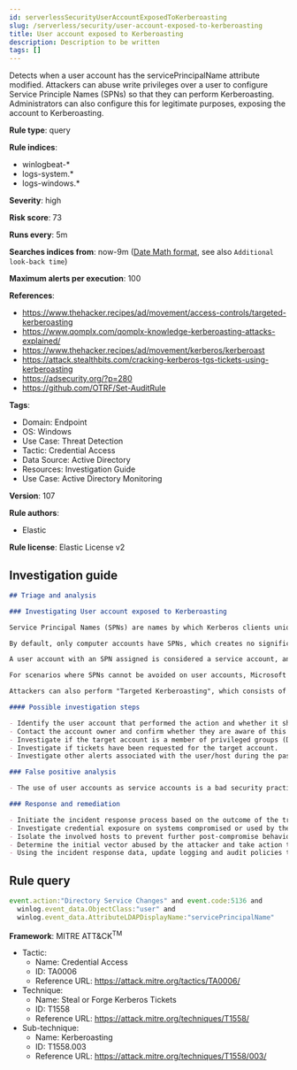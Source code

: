 ```yaml
---
id: serverlessSecurityUserAccountExposedToKerberoasting
slug: /serverless/security/user-account-exposed-to-kerberoasting
title: User account exposed to Kerberoasting
description: Description to be written
tags: []
---
```


<div id="user-account-exposed-to-kerberoasting"></div>

Detects when a user account has the servicePrincipalName attribute modified. Attackers can abuse write privileges over a user to configure Service Principle Names (SPNs) so that they can perform Kerberoasting. Administrators can also configure this for legitimate purposes, exposing the account to Kerberoasting.

**Rule type**: query

**Rule indices**: 

* winlogbeat-*
* logs-system.*
* logs-windows.*

**Severity**: high

**Risk score**: 73

**Runs every**: 5m

**Searches indices from**: now-9m ([Date Math format](((ref))/common-options.html#date-math), see also <DocLink id="serverlessSecurityRulesUiCreate" section="set-the-rules-schedule">`Additional look-back time`</DocLink>)

**Maximum alerts per execution**: 100

**References**: 

* https://www.thehacker.recipes/ad/movement/access-controls/targeted-kerberoasting
* https://www.qomplx.com/qomplx-knowledge-kerberoasting-attacks-explained/
* https://www.thehacker.recipes/ad/movement/kerberos/kerberoast
* https://attack.stealthbits.com/cracking-kerberos-tgs-tickets-using-kerberoasting
* https://adsecurity.org/?p=280
* https://github.com/OTRF/Set-AuditRule

**Tags**: 

* Domain: Endpoint
* OS: Windows
* Use Case: Threat Detection
* Tactic: Credential Access
* Data Source: Active Directory
* Resources: Investigation Guide
* Use Case: Active Directory Monitoring

**Version**: 107

**Rule authors**: 

* Elastic

**Rule license**: Elastic License v2

## Investigation guide

```markdown
## Triage and analysis

### Investigating User account exposed to Kerberoasting

Service Principal Names (SPNs) are names by which Kerberos clients uniquely identify service instances for Kerberos target computers.

By default, only computer accounts have SPNs, which creates no significant risk, since machine accounts have a default domain policy that rotates their passwords every 30 days, and the password is composed of 120 random characters, making them invulnerable to Kerberoasting.

A user account with an SPN assigned is considered a service account, and is accessible to the entire domain. If any user in the directory requests a ticket-granting service (TGS), the domain controller will encrypt it with the secret key of the account executing the service. An attacker can potentially perform a Kerberoasting attack with this information, as the human-defined password is likely to be less complex.

For scenarios where SPNs cannot be avoided on user accounts, Microsoft provides the Group Managed Service Accounts (gMSA) feature, which ensures that account passwords are robust and changed regularly and automatically. More information can be found [here](https://docs.microsoft.com/en-us/windows-server/security/group-managed-service-accounts/group-managed-service-accounts-overview).

Attackers can also perform "Targeted Kerberoasting", which consists of adding fake SPNs to user accounts that they have write privileges to, making them potentially vulnerable to Kerberoasting.

#### Possible investigation steps

- Identify the user account that performed the action and whether it should perform this kind of action.
- Contact the account owner and confirm whether they are aware of this activity.
- Investigate if the target account is a member of privileged groups (Domain Admins, Enterprise Admins, etc.).
- Investigate if tickets have been requested for the target account.
- Investigate other alerts associated with the user/host during the past 48 hours.

### False positive analysis

- The use of user accounts as service accounts is a bad security practice and should not be allowed in the domain. The security team should map and monitor any potential benign true positive (B-TP), especially if the account is privileged. Domain Administrators that define this kind of setting can put the domain at risk as user accounts don't have the same security standards as computer accounts (which have long, complex, random passwords that change frequently), exposing them to credential cracking attacks (Kerberoasting, brute force, etc.).

### Response and remediation

- Initiate the incident response process based on the outcome of the triage.
- Investigate credential exposure on systems compromised or used by the attacker to ensure all compromised accounts are identified. Reset passwords for these accounts and other potentially compromised credentials, such as email, business systems, and web services. Prioritize privileged accounts.
- Isolate the involved hosts to prevent further post-compromise behavior.
- Determine the initial vector abused by the attacker and take action to prevent reinfection through the same vector.
- Using the incident response data, update logging and audit policies to improve the mean time to detect (MTTD) and the mean time to respond (MTTR).
```

## Rule query

```js
event.action:"Directory Service Changes" and event.code:5136 and
  winlog.event_data.ObjectClass:"user" and
  winlog.event_data.AttributeLDAPDisplayName:"servicePrincipalName"

```

**Framework**: MITRE ATT&CK<sup>TM</sup>

* Tactic:
    * Name: Credential Access
    * ID: TA0006
    * Reference URL: https://attack.mitre.org/tactics/TA0006/
* Technique:
    * Name: Steal or Forge Kerberos Tickets
    * ID: T1558
    * Reference URL: https://attack.mitre.org/techniques/T1558/
* Sub-technique:
    * Name: Kerberoasting
    * ID: T1558.003
    * Reference URL: https://attack.mitre.org/techniques/T1558/003/

